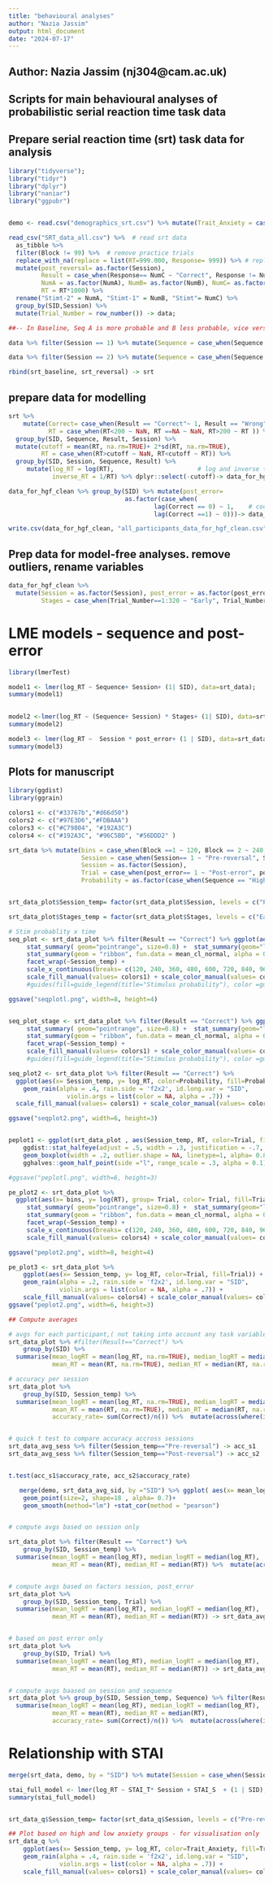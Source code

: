 ---
title: "behavioural analyses"
author: "Nazia Jassim"
output: html_document
date: "2024-07-17"
---

## Author: Nazia Jassim (nj304@cam.ac.uk)

## Scripts for main behavioural analyses of probabilistic serial reaction time task data

## Prepare serial reaction time (srt) task data for analysis
```{r}
library("tidyverse");
library("tidyr")
library("dplyr")
library("naniar")
library("ggpubr")


demo <- read.csv("demographics_srt.csv") %>% mutate(Trait_Anxiety = case_when(STAI_T>47 ~ "High", STAI_T<=47 ~ "Low")) # read demographics + questionnaire scores, group into High and Low anxiety groups based on stai scores

read_csv("SRT_data_all.csv") %>%  # read srt data
  as_tibble %>%
  filter(Block != 99) %>%  # remove practice trials
  replace_with_na(replace = list(RT=999.000, Response= 999)) %>% # replace missed responses with NA
  mutate(post_reversal= as.factor(Session), 
         Result = case_when(Response== NumC ~ "Correct", Response != NumC ~ "Wrong"),
         NumA = as.factor(NumA), NumB= as.factor(NumB), NumC= as.factor(NumC),
         RT = RT*1000) %>%
  rename("Stimt-2" = NumA, "Stimt-1" = NumB, "Stimt"= NumC) %>%
  group_by(SID,Session) %>%
  mutate(Trial_Number = row_number()) -> data;

##-- In Baseline, Seq A is more probable and B less probable, vice versa after the reversal

data %>% filter(Session == 1) %>% mutate(Sequence = case_when(Sequence =="A" ~ "High Prob", Sequence == "B" ~ "Low Prob")) -> srt_baseline;

data %>% filter(Session == 2) %>% mutate(Sequence = case_when(Sequence =="B" ~ "High Prob", Sequence == "A" ~ "Low Prob")) -> srt_reversal;

rbind(srt_baseline, srt_reversal) -> srt
```


## prepare data for modelling

```{r}

srt %>% 
    mutate(Correct= case_when(Result == "Correct"~ 1, Result == "Wrong"  ~ 0), 
           RT = case_when(RT<200 ~ NaN, RT ==NA ~ NaN, RT>200 ~ RT )) %>%  ## recode outliers as missing for model to ignore
  group_by(SID, Sequence, Result, Session) %>%  
  mutate(cutoff = mean(RT, na.rm=TRUE)+ 2*sd(RT, na.rm=TRUE), 
         RT = case_when(RT>cutoff ~ NaN, RT<cutoff ~ RT)) %>% 
  group_by(SID, Session, Sequence, Result) %>%
     mutate(log_RT = log(RT),                       # log and inverse transformation
            inverse_RT = 1/RT) %>% dplyr::select(-cutoff)-> data_for_hgf_clean;

data_for_hgf_clean %>% group_by(SID) %>% mutate(post_error= 
                                as.factor(case_when(
                                        lag(Correct == 0) ~ 1,    # code trials following an error as 1       
                                        lag(Correct ==1) ~ 0)))-> data_for_hgf_clean;

write.csv(data_for_hgf_clean, "all_participants_data_for_hgf_clean.csv") # save for modelling 
```

## Prep data for model-free analyses. remove outliers, rename variables

```{r}
data_for_hgf_clean %>% 
  mutate(Session = as.factor(Session), post_error = as.factor(post_error), Block= as.factor(Block), 
         Stages = case_when(Trial_Number==1:320 ~ "Early", Trial_Number== 321:640 ~ "Middle", Trial_Number==641:960 ~ "Late")) %>% na.omit() -> srt_data

```

# LME models - sequence and post-error

```{r}
library(lmerTest)

model1 <- lmer(log_RT ~ Sequence+ Session+ (1| SID), data=srt_data);
summary(model1)

 
model2 <-lmer(log_RT ~ (Sequence+ Session) * Stages+ (1| SID), data=srt_data);
summary(model2)

model3 <- lmer(log_RT ~  Session * post_error+ (1 | SID), data=srt_data);
summary(model3)
```


## Plots for manuscript
```{r}
library(ggdist)
library(ggrain)

colors1 <- c("#33767b","#d66d50")
colors2 <- c("#97E3D6","#FDBAAA")
colors3 <- c("#C79804", "#192A3C")
colors4 <- c("#192A3C", "#96C5BD", "#56DDD2" )

srt_data %>% mutate(bins = case_when(Block ==1 ~ 120, Block == 2 ~ 240, Block == 3 ~ 360, Block == 4 ~ 480, Block == 5 ~ 600, Block == 6 ~ 720, Block == 7 ~ 840, Block == 8 ~ 960),
                    Session = case_when(Session== 1 ~ "Pre-reversal", Session == 2 ~ "Post-reversal"),
                    Session = as.factor(Session),
                    Trial = case_when(post_error== 1 ~ "Post-error", post_error==0 ~ "Post-correct"),
                    Probability = as.factor(case_when(Sequence == "High Prob" ~ "High", Sequence == "Low Prob" ~ "Low")))-> srt_data_plot


srt_data_plot$Session_temp= factor(srt_data_plot$Session, levels = c("Pre-reversal", "Post-reversal")) # have to do this because facet would display the post-reversal first!

srt_data_plot$Stages_temp = factor(srt_data_plot$Stages, levels = c("Early", "Middle", "Late"))

# Stim probablity x time 
seq_plot <- srt_data_plot %>% filter(Result == "Correct") %>% ggplot(aes(x= bins, y= log(RT), group= Probability, color= Probability, fill=Probability)) + 
     stat_summary( geom="pointrange", size=0.8) +  stat_summary(geom="line", size=1)+
     stat_summary(geom = "ribbon", fun.data = mean_cl_normal, alpha = 0.1) +  xlab("Trial Number") + ylab("log RT")+
     facet_wrap(~Session_temp) +
     scale_x_continuous(breaks= c(120, 240, 360, 480, 600, 720, 840, 960)) + 
     scale_fill_manual(values= colors1) + scale_color_manual(values= colors1) + theme_minimal(base_size = 16)   
     #guides(fill=guide_legend(title="Stimulus probability"), color =guide_legend(title= "Stimulus probability"))

ggsave("seqplotl.png", width=8, height=4)


seq_plot_stage <- srt_data_plot %>% filter(Result == "Correct") %>% ggplot(aes(x= Stages_temp, y= log(RT), group= Probability, color= Probability, fill=Probability)) + 
     stat_summary( geom="pointrange", size=0.8) +  stat_summary(geom="line", size=1)+
     stat_summary(geom = "ribbon", fun.data = mean_cl_normal, alpha = 0.1) +  xlab("Stage") + ylab("log RT")+
     facet_wrap(~Session_temp) +
     scale_fill_manual(values= colors1) + scale_color_manual(values= colors1) + theme_minimal(base_size = 16)   
     #guides(fill=guide_legend(title="Stimulus probability"), color =guide_legend(title= "Stimulus probability"))

seq_plot2 <- srt_data_plot %>% filter(Result == "Correct") %>% 
  ggplot(aes(x= Session_temp, y= log_RT, color=Probability, fill=Probability)) +
    geom_rain(alpha = .4, rain.side = 'f2x2', id.long.var = "SID",
                violin.args = list(color = NA, alpha = .7)) +
  scale_fill_manual(values= colors1) + scale_color_manual(values= colors1) + theme_minimal(base_size = 16) + xlab("Session") + ylab("log RT")

ggsave("seqplot2.png", width=6, height=3)


peplot1 <- ggplot(srt_data_plot , aes(Session_temp, RT, color=Trial, fill= Trial)) + 
    ggdist::stat_halfeye(adjust = .5, width = .3, justification = -.7, alpha= 0.2) + 
    geom_boxplot(width = .2, outlier.shape = NA, linetype=1, alpha= 0.8 ) +
    gghalves::geom_half_point(side ="l", range_scale = .3, alpha = 0.1) +  scale_fill_manual(values= colors1) + scale_color_manual(values= colors1) + theme_minimal(base_size = 16) + xlab("Session") + ylab("RT") + guides(fill=guide_legend(title="Trial type"), color =guide_legend(title= "Trial type"))

#ggsave("peplotl.png", width=6, height=3)

pe_plot2 <- srt_data_plot %>% 
  ggplot(aes(x= bins, y= log(RT), group= Trial, color= Trial, fill=Trial)) + 
     stat_summary( geom="pointrange", size=0.8) +  stat_summary(geom="line", size=1)+
     stat_summary(geom = "ribbon", fun.data = mean_cl_normal, alpha = 0.1) +  xlab("Trial Number") + ylab("log RT")+
     facet_wrap(~Session_temp) +
     scale_x_continuous(breaks= c(120, 240, 360, 480, 600, 720, 840, 960)) + 
     scale_fill_manual(values= colors4) + scale_color_manual(values= colors4) + theme_minimal(base_size = 16)   

ggsave("peplot2.png", width=8, height=4)

pe_plot3 <- srt_data_plot %>% 
    ggplot(aes(x= Session_temp, y= log_RT, color=Trial, fill=Trial)) +
    geom_rain(alpha = .2, rain.side = 'f2x2', id.long.var = "SID",
              violin.args = list(color = NA, alpha = .7)) +
    scale_fill_manual(values= colors4) + scale_color_manual(values= colors4) + theme_minimal(base_size = 16) + xlab("Session") + ylab("log RT")
ggsave("peplot2.png", width=6, height=3)

```



```{r}

## Compute averages 

# avgs for each participant,( not taking into account any task variables)
srt_data_plot %>% #filter(Result=="Correct") %>%
    group_by(SID) %>% 
  summarise(mean_logRT = mean(log_RT, na.rm=TRUE), median_logRT = median(log_RT, na.rm=TRUE), 
            mean_RT = mean(RT, na.rm=TRUE), median_RT = median(RT, na.rm=TRUE), accuracy_rate= sum(Correct)/n()) %>%  mutate(across(where(is.numeric), ~round(., 2))) ->srt_data_avg_sid

# accuracy per session
srt_data_plot %>%
    group_by(SID, Session_temp) %>% 
  summarise(mean_logRT = mean(log_RT, na.rm=TRUE), median_logRT = median(log_RT,na.rm=TRUE), 
            mean_RT = mean(RT, na.rm=TRUE), median_RT = median(RT, na.rm=TRUE), 
            accuracy_rate= sum(Correct)/n()) %>%  mutate(across(where(is.numeric), ~round(., 2))) -> srt_data_avg_sess


# quick t test to compare accuracy accross sessions 
srt_data_avg_sess %>% filter(Session_temp=="Pre-reversal") -> acc_s1
srt_data_avg_sess %>% filter(Session_temp=="Post-reversal") -> acc_s2


t.test(acc_s1$accuracy_rate, acc_s2$accuracy_rate)

   merge(demo, srt_data_avg_sid, by ="SID") %>% ggplot( aes(x= mean_logRT, y=STAI_T)) + 
    geom_point(size=2, shape=18 , alpha= 0.7)+
    geom_smooth(method="lm") +stat_cor(method = "pearson") 


# compute avgs based on session only 

srt_data_plot %>% filter(Result == "Correct") %>%
    group_by(SID, Session_temp) %>% 
  summarise(mean_logRT = mean(log_RT), median_logRT = median(log_RT), 
            mean_RT = mean(RT), median_RT = median(RT)) %>%  mutate(across(where(is.numeric), ~round(., 2))) -> srt_data_avg_sess


# compute avgs based on factors session, post_error
srt_data_plot %>%
    group_by(SID, Session_temp, Trial) %>% 
  summarise(mean_logRT = mean(log_RT), median_logRT = median(log_RT), 
            mean_RT = mean(RT), median_RT = median(RT)) -> srt_data_avg_pe


# based on post error only
srt_data_plot %>%
    group_by(SID, Trial) %>% 
  summarise(mean_logRT = mean(log_RT), median_logRT = median(log_RT), 
            mean_RT = mean(RT), median_RT = median(RT)) -> srt_data_avg_pe_overall


# compute avgs baased on session and sequence
srt_data_plot %>% group_by(SID, Session_temp, Sequence) %>% filter(Result== "Correct") %>%
  summarise(mean_logRT = mean(log_RT), median_logRT = median(log_RT), 
            mean_RT = mean(RT), median_RT = median(RT), 
            accuracy_rate= sum(Correct)/n()) %>%  mutate(across(where(is.numeric), ~round(., 2))) -> srt_data_avg_seq

```


# Relationship with STAI
```{r}

merge(srt_data, demo, by = "SID") %>% mutate(Session = case_when(Session== 1 ~ "Pre-reversal", Session == 2 ~ "Post-reversal"))-> srt_data_q

stai_full_model <- lmer(log_RT ~ STAI_T* Session + STAI_S  + (1 | SID), data = srt_data_q)
summary(stai_full_model)


srt_data_q$Session_temp= factor(srt_data_q$Session, levels = c("Pre-reversal", "Post-reversal"))

## Plot based on high and low anxiety groups - for visualisation only 
srt_data_q %>% 
    ggplot(aes(x= Session_temp, y= log_RT, color=Trait_Anxiety, fill=Trait_Anxiety)) +
    geom_rain(alpha = .4, rain.side = 'f2x2', id.long.var = "SID",
              violin.args = list(color = NA, alpha = .7)) +
    scale_fill_manual(values= colors1) + scale_color_manual(values= colors1) + theme_minimal(base_size = 16) + xlab("Session") + ylab("log RT")

```



